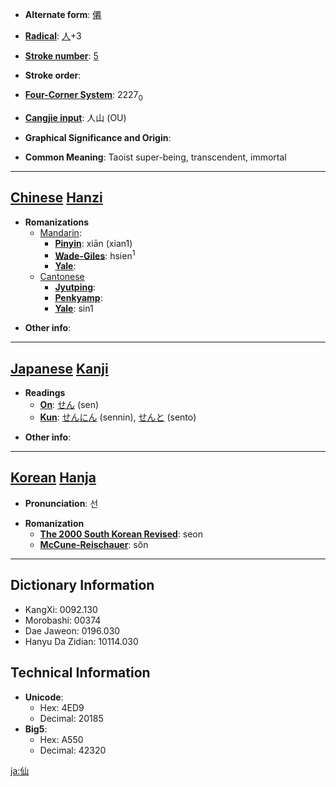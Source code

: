 * '''Alternate form''': [[僊]]

* '''[[Wiktionary:Chinese radical index| Radical]]''': [[Wiktionary:Chinese radical index 人|人]]+3

* '''[[Wiktionary:Chinese total strokes index|Stroke number]]''': [[Wiktionary:Chinese total strokes index 5|5]]

* '''Stroke order''': 

* '''[[Wiktionary:Chinese four corner index|Four-Corner System]]''': 2227<sub>0</sub>

* '''[[Wiktionary:Chinese Cangjie index|Cangjie input]]''': 人山 (OU)

* '''Graphical Significance and Origin''': 

* '''Common Meaning''': Taoist super-being, transcendent, immortal

----

== [[Chinese]] [[Hanzi]] ==

* '''Romanizations'''
** [[Mandarin]]:
*** '''[[Pinyin]]''': xiān (xian1)
*** '''[[Wade-Giles]]''': hsien<sup>1</sup>
*** '''[[Yale]]''': 
**[[Cantonese]]
***'''[[Jyutping]]''':
***'''[[Penkyamp]]''': 
***'''[[Yale]]''': sin1

* '''Other info''': 

----

== [[Japanese]] [[Kanji]] ==

* '''Readings'''
** '''[[On]]''': [[せん]] (sen)
** '''[[Kun]]''': [[せんにん]] (sennin), [[せんと]] (sento)

* '''Other info''':  

----

== [[Korean]] [[Hanja]] ==

* '''Pronunciation''': 선

* '''Romanization'''
** '''[[The 2000 South Korean Revised Romanization|The 2000 South Korean Revised]]''': seon
** '''[[McCune-Reischauer]]''': sŏn

----

== Dictionary Information ==

* KangXi: 0092.130
* Morobashi: 00374
* Dae Jaweon: 0196.030
* Hanyu Da Zidian: 10114.030

== Technical Information ==

* '''Unicode''':
** Hex: 4ED9
** Decimal: 20185
* '''Big5''':
** Hex: A550
** Decimal: 42320

[[ja:仙]]